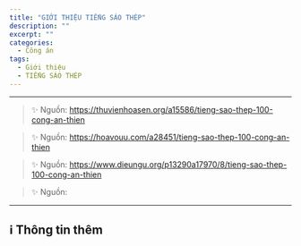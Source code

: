 ```yaml
---
title: "GIỚI THIỆU TIẾNG SÁO THÉP"
description: ""
excerpt: ""
categories:
  - Công án
tags:
  - Giới thiệu
  - TIẾNG SÁO THÉP
---
```


<section className="rules" id="rules">
  <div className="container">

  </div>
</section>

<hr className="blog-rule" />

> ✨ Nguồn: https://thuvienhoasen.org/a15586/tieng-sao-thep-100-cong-an-thien

> ✨ Nguồn: https://hoavouu.com/a28451/tieng-sao-thep-100-cong-an-thien

> ✨ Nguồn: https://www.dieungu.org/p13290a17970/8/tieng-sao-thep-100-cong-an-thien

> ✨ Nguồn:

<hr className="blog-rule" />

## ℹ️ Thông tin thêm

[^1]: ⭐️
